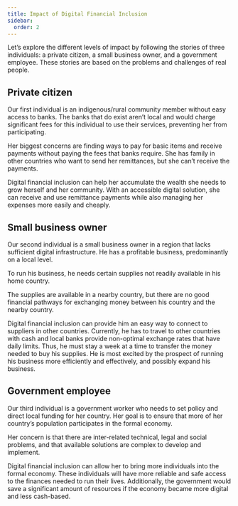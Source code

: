 ```yaml
---
title: Impact of Digital Financial Inclusion
sidebar:
  order: 2
---
```



Let’s explore the different levels of impact by following the stories of three individuals: a private citizen, a small business owner, and a government employee. These stories are based on the problems and challenges of real people.

## Private citizen

Our first individual is an indigenous/rural community member without easy access to banks. The banks that do exist aren’t local and would charge significant fees for this individual to use their services, preventing her from participating.

Her biggest concerns are finding ways to pay for basic items and receive payments without paying the fees that banks require. She has family in other countries who want to send her remittances, but she can’t receive the payments.

<Disclosure toggleText="How digital financial inclusion can help" client:load>
  Digital financial inclusion can help her accumulate the wealth she needs to grow herself and her community. With an accessible digital solution, she can receive and use remittance payments while also managing her expenses more easily and cheaply.
</Disclosure>

## Small business owner

Our second individual is a small business owner in a region that lacks sufficient digital infrastructure. He has a profitable business, predominantly on a local level.

To run his business, he needs certain supplies not readily available in his home country.

The supplies are available in a nearby country, but there are no good financial pathways for exchanging money between his country and the nearby country.

<Disclosure toggleText="How digital financial inclusion can help" client:load>
  Digital financial inclusion can provide him an easy way to connect to suppliers in other countries. Currently, he has to travel to other countries with cash and local banks provide non-optimal exchange rates that have daily limits. Thus, he must stay a week at a time to transfer the money needed to buy his supplies. He is most excited by the prospect of running his business more efficiently and effectively, and possibly expand his business.
</Disclosure>

## Government employee

Our third individual is a government worker who needs to set policy and direct local funding for her country. Her goal is to ensure that more of her country’s population participates in the formal economy.

Her concern is that there are inter-related technical, legal and social problems, and that available solutions are complex to develop and implement.

<Disclosure toggleText="How digital financial inclusion can help" client:load>
  Digital financial inclusion can allow her to bring more individuals into the formal economy. These individuals will have more reliable and safe access to the finances needed to run their lives. Additionally, the government would save a significant amount of resources if the economy became more digital and less cash-based.
</Disclosure>